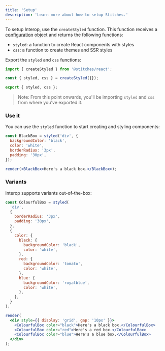 ```yaml
---
title: 'Setup'
description: 'Learn more about how to setup Stitches.'
---
```


To setup Interop, use the `createStyled` function. This function receives a [configuration](/docs/configuration) object and returns the following functions:

- `styled`: a function to create React components with styles
- `css`: a function to create themes and SSR styles

Export the `styled` and `css` functions:

```jsx
import { createStyled } from '@stitches/react';

const { styled, css } = createStyled({});

export { styled, css };
```

> Note: From this point onwards, you'll be importing `styled` and `css` from where you've exported it.

### Use it

You can use the `styled` function to start creating and styling components:

```jsx live manual
const BlackBox = styled('div', {
  backgroundColor: 'black',
  color: 'white',
  borderRadius: '3px',
  padding: '30px',
});

render(<BlackBox>Here's a black box.</BlackBox>);
```

### Variants

Interop supports variants out-of-the-box:

```jsx live manual
const ColourfulBox = styled(
  'div',
  {
    borderRadius: '3px',
    padding: '30px',
  },
  {
    color: {
      black: {
        backgroundColor: 'black',
        color: 'white',
      },
      red: {
        backgroundColor: 'tomato',
        color: 'white',
      },
      blue: {
        backgroundColor: 'royalblue',
        color: 'white',
      },
    },
  }
);

render(
  <div style={{ display: 'grid', gap: '10px' }}>
    <ColourfulBox color="black">Here's a black box.</ColourfulBox>
    <ColourfulBox color="red">Here's a red box.</ColourfulBox>
    <ColourfulBox color="blue">Here's a blue box.</ColourfulBox>
  </div>
);
```
